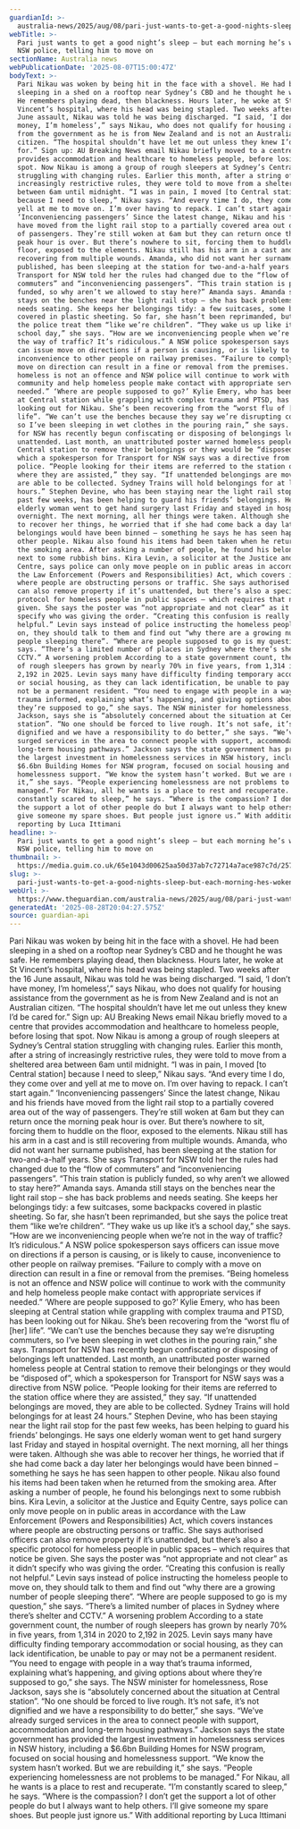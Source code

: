```yaml
---
guardianId: >-
  australia-news/2025/aug/08/pari-just-wants-to-get-a-good-nights-sleep-but-each-morning-hes-woken-by-nsw-police-telling-him-to-move-on
webTitle: >-
  Pari just wants to get a good night’s sleep – but each morning he’s woken by
  NSW police, telling him to move on
sectionName: Australia news
webPublicationDate: '2025-08-07T15:00:47Z'
bodyText: >-
  Pari Nikau was woken by being hit in the face with a shovel. He had been
  sleeping in a shed on a rooftop near Sydney’s CBD and he thought he was safe.
  He remembers playing dead, then blackness. Hours later, he woke at St
  Vincent’s hospital, where his head was being stapled. Two weeks after the 16
  June assault, Nikau was told he was being discharged. “I said, ‘I don’t have
  money, I’m homeless’,” says Nikau, who does not qualify for housing assistance
  from the government as he is from New Zealand and is not an Australian
  citizen. “The hospital shouldn’t have let me out unless they knew I’d be cared
  for.” Sign up: AU Breaking News email Nikau briefly moved to a centre that
  provides accommodation and healthcare to homeless people, before losing that
  spot. Now Nikau is among a group of rough sleepers at Sydney’s Central station
  struggling with changing rules. Earlier this month, after a string of
  increasingly restrictive rules, they were told to move from a sheltered area
  between 6am until midnight. “I was in pain, I moved [to Central station]
  because I need to sleep,” Nikau says. “And every time I do, they come over and
  yell at me to move on. I’m over having to repack. I can’t start again.”
  ‘Inconveniencing passengers’ Since the latest change, Nikau and his friends
  have moved from the light rail stop to a partially covered area out of the way
  of passengers. They’re still woken at 6am but they can return once the morning
  peak hour is over. But there’s nowhere to sit, forcing them to huddle on the
  floor, exposed to the elements. Nikau still has his arm in a cast and is still
  recovering from multiple wounds. Amanda, who did not want her surname
  published, has been sleeping at the station for two-and-a-half years. She says
  Transport for NSW told her the rules had changed due to the “flow of
  commuters” and “inconveniencing passengers”. “This train station is publicly
  funded, so why aren’t we allowed to stay here?” Amanda says. Amanda still
  stays on the benches near the light rail stop – she has back problems and
  needs seating. She keeps her belongings tidy: a few suitcases, some backpacks
  covered in plastic sheeting. So far, she hasn’t been reprimanded, but she says
  the police treat them “like we’re children”. “They wake us up like it’s a
  school day,” she says. “How are we inconveniencing people when we’re not in
  the way of traffic? It’s ridiculous.” A NSW police spokesperson says officers
  can issue move on directions if a person is causing, or is likely to cause,
  inconvenience to other people on railway premises. “Failure to comply with a
  move on direction can result in a fine or removal from the premises. “Being
  homeless is not an offence and NSW police will continue to work with the
  community and help homeless people make contact with appropriate services if
  needed.” ‘Where are people supposed to go?’ Kylie Emery, who has been sleeping
  at Central station while grappling with complex trauma and PTSD, has been
  looking out for Nikau. She’s been recovering from the “worst flu of [her]
  life”. “We can’t use the benches because they say we’re disrupting commuters,
  so I’ve been sleeping in wet clothes in the pouring rain,” she says. Transport
  for NSW has recently begun confiscating or disposing of belongings left
  unattended. Last month, an unattributed poster warned homeless people at
  Central station to remove their belongings or they would be “disposed of”,
  which a spokesperson for Transport for NSW says was a directive from NSW
  police. “People looking for their items are referred to the station office
  where they are assisted,” they say. “If unattended belongings are moved, they
  are able to be collected. Sydney Trains will hold belongings for at least 24
  hours.” Stephen Devine, who has been staying near the light rail stop for the
  past few weeks, has been helping to guard his friends’ belongings. He says one
  elderly woman went to get hand surgery last Friday and stayed in hospital
  overnight. The next morning, all her things were taken. Although she was able
  to recover her things, he worried that if she had come back a day later her
  belongings would have been binned – something he says he has seen happen to
  other people. Nikau also found his items had been taken when he returned from
  the smoking area. After asking a number of people, he found his belongings
  next to some rubbish bins. Kira Levin, a solicitor at the Justice and Equity
  Centre, says police can only move people on in public areas in accordance with
  the Law Enforcement (Powers and Responsibilities) Act, which covers instances
  where people are obstructing persons or traffic. She says authorised officers
  can also remove property if it’s unattended, but there’s also a specific
  protocol for homeless people in public spaces – which requires that notice be
  given. She says the poster was “not appropriate and not clear” as it didn’t
  specify who was giving the order. “Creating this confusion is really not
  helpful.” Levin says instead of police instructing the homeless people to move
  on, they should talk to them and find out “why there are a growing number of
  people sleeping there”. “Where are people supposed to go is my question,” she
  says. “There’s a limited number of places in Sydney where there’s shelter and
  CCTV.” A worsening problem According to a state government count, the number
  of rough sleepers has grown by nearly 70% in five years, from 1,314 in 2020 to
  2,192 in 2025. Levin says many have difficulty finding temporary accommodation
  or social housing, as they can lack identification, be unable to pay or may
  not be a permanent resident. “You need to engage with people in a way that’s
  trauma informed, explaining what’s happening, and giving options about where
  they’re supposed to go,” she says. The NSW minister for homelessness, Rose
  Jackson, says she is “absolutely concerned about the situation at Central
  station”. “No one should be forced to live rough. It’s not safe, it’s not
  dignified and we have a responsibility to do better,” she says. “We’ve already
  surged services in the area to connect people with support, accommodation and
  long-term housing pathways.” Jackson says the state government has provided
  the largest investment in homelessness services in NSW history, including a
  $6.6bn Building Homes for NSW program, focused on social housing and
  homelessness support. “We know the system hasn’t worked. But we are rebuilding
  it,” she says. “People experiencing homelessness are not problems to be
  managed.” For Nikau, all he wants is a place to rest and recuperate. “I’m
  constantly scared to sleep,” he says. “Where is the compassion? I don’t get
  the support a lot of other people do but I always want to help others. I’ll
  give someone my spare shoes. But people just ignore us.” With additional
  reporting by Luca Ittimani
headline: >-
  Pari just wants to get a good night’s sleep – but each morning he’s woken by
  NSW police, telling him to move on
thumbnail: >-
  https://media.guim.co.uk/65e1043d00625aa50d37ab7c72714a7ace987c7d/257_0_2461_1970/500.jpg
slug: >-
  pari-just-wants-to-get-a-good-nights-sleep-but-each-morning-hes-woken-by-nsw-police-telling-him-to-move-on
webUrl: >-
  https://www.theguardian.com/australia-news/2025/aug/08/pari-just-wants-to-get-a-good-nights-sleep-but-each-morning-hes-woken-by-nsw-police-telling-him-to-move-on
generatedAt: '2025-08-28T20:04:27.575Z'
source: guardian-api
---
```

Pari Nikau was woken by being hit in the face with a shovel. He had been sleeping in a shed on a rooftop near Sydney’s CBD and he thought he was safe. He remembers playing dead, then blackness. Hours later, he woke at St Vincent’s hospital, where his head was being stapled. Two weeks after the 16 June assault, Nikau was told he was being discharged. “I said, ‘I don’t have money, I’m homeless’,” says Nikau, who does not qualify for housing assistance from the government as he is from New Zealand and is not an Australian citizen. “The hospital shouldn’t have let me out unless they knew I’d be cared for.” Sign up: AU Breaking News email Nikau briefly moved to a centre that provides accommodation and healthcare to homeless people, before losing that spot. Now Nikau is among a group of rough sleepers at Sydney’s Central station struggling with changing rules. Earlier this month, after a string of increasingly restrictive rules, they were told to move from a sheltered area between 6am until midnight. “I was in pain, I moved [to Central station] because I need to sleep,” Nikau says. “And every time I do, they come over and yell at me to move on. I’m over having to repack. I can’t start again.” ‘Inconveniencing passengers’ Since the latest change, Nikau and his friends have moved from the light rail stop to a partially covered area out of the way of passengers. They’re still woken at 6am but they can return once the morning peak hour is over. But there’s nowhere to sit, forcing them to huddle on the floor, exposed to the elements. Nikau still has his arm in a cast and is still recovering from multiple wounds. Amanda, who did not want her surname published, has been sleeping at the station for two-and-a-half years. She says Transport for NSW told her the rules had changed due to the “flow of commuters” and “inconveniencing passengers”. “This train station is publicly funded, so why aren’t we allowed to stay here?” Amanda says. Amanda still stays on the benches near the light rail stop – she has back problems and needs seating. She keeps her belongings tidy: a few suitcases, some backpacks covered in plastic sheeting. So far, she hasn’t been reprimanded, but she says the police treat them “like we’re children”. “They wake us up like it’s a school day,” she says. “How are we inconveniencing people when we’re not in the way of traffic? It’s ridiculous.” A NSW police spokesperson says officers can issue move on directions if a person is causing, or is likely to cause, inconvenience to other people on railway premises. “Failure to comply with a move on direction can result in a fine or removal from the premises. “Being homeless is not an offence and NSW police will continue to work with the community and help homeless people make contact with appropriate services if needed.” ‘Where are people supposed to go?’ Kylie Emery, who has been sleeping at Central station while grappling with complex trauma and PTSD, has been looking out for Nikau. She’s been recovering from the “worst flu of [her] life”. “We can’t use the benches because they say we’re disrupting commuters, so I’ve been sleeping in wet clothes in the pouring rain,” she says. Transport for NSW has recently begun confiscating or disposing of belongings left unattended. Last month, an unattributed poster warned homeless people at Central station to remove their belongings or they would be “disposed of”, which a spokesperson for Transport for NSW says was a directive from NSW police. “People looking for their items are referred to the station office where they are assisted,” they say. “If unattended belongings are moved, they are able to be collected. Sydney Trains will hold belongings for at least 24 hours.” Stephen Devine, who has been staying near the light rail stop for the past few weeks, has been helping to guard his friends’ belongings. He says one elderly woman went to get hand surgery last Friday and stayed in hospital overnight. The next morning, all her things were taken. Although she was able to recover her things, he worried that if she had come back a day later her belongings would have been binned – something he says he has seen happen to other people. Nikau also found his items had been taken when he returned from the smoking area. After asking a number of people, he found his belongings next to some rubbish bins. Kira Levin, a solicitor at the Justice and Equity Centre, says police can only move people on in public areas in accordance with the Law Enforcement (Powers and Responsibilities) Act, which covers instances where people are obstructing persons or traffic. She says authorised officers can also remove property if it’s unattended, but there’s also a specific protocol for homeless people in public spaces – which requires that notice be given. She says the poster was “not appropriate and not clear” as it didn’t specify who was giving the order. “Creating this confusion is really not helpful.” Levin says instead of police instructing the homeless people to move on, they should talk to them and find out “why there are a growing number of people sleeping there”. “Where are people supposed to go is my question,” she says. “There’s a limited number of places in Sydney where there’s shelter and CCTV.” A worsening problem According to a state government count, the number of rough sleepers has grown by nearly 70% in five years, from 1,314 in 2020 to 2,192 in 2025. Levin says many have difficulty finding temporary accommodation or social housing, as they can lack identification, be unable to pay or may not be a permanent resident. “You need to engage with people in a way that’s trauma informed, explaining what’s happening, and giving options about where they’re supposed to go,” she says. The NSW minister for homelessness, Rose Jackson, says she is “absolutely concerned about the situation at Central station”. “No one should be forced to live rough. It’s not safe, it’s not dignified and we have a responsibility to do better,” she says. “We’ve already surged services in the area to connect people with support, accommodation and long-term housing pathways.” Jackson says the state government has provided the largest investment in homelessness services in NSW history, including a $6.6bn Building Homes for NSW program, focused on social housing and homelessness support. “We know the system hasn’t worked. But we are rebuilding it,” she says. “People experiencing homelessness are not problems to be managed.” For Nikau, all he wants is a place to rest and recuperate. “I’m constantly scared to sleep,” he says. “Where is the compassion? I don’t get the support a lot of other people do but I always want to help others. I’ll give someone my spare shoes. But people just ignore us.” With additional reporting by Luca Ittimani
